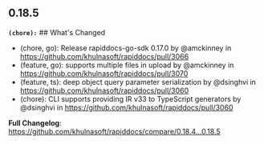 ## 0.18.5
**`(chore):`** ## What's Changed
* (chore, go): Release rapiddocs-go-sdk 0.17.0 by @amckinney in https://github.com/khulnasoft/rapiddocs/pull/3066
* (feature, go): supports multiple files in upload by @amckinney in https://github.com/khulnasoft/rapiddocs/pull/3070
* (feature, ts): deep object query parameter serialization  by @dsinghvi in https://github.com/khulnasoft/rapiddocs/pull/3060
* (chore): CLI supports providing IR v33 to TypeScript generators  by @dsinghvi in https://github.com/khulnasoft/rapiddocs/pull/3060


**Full Changelog**: https://github.com/khulnasoft/rapiddocs/compare/0.18.4...0.18.5

